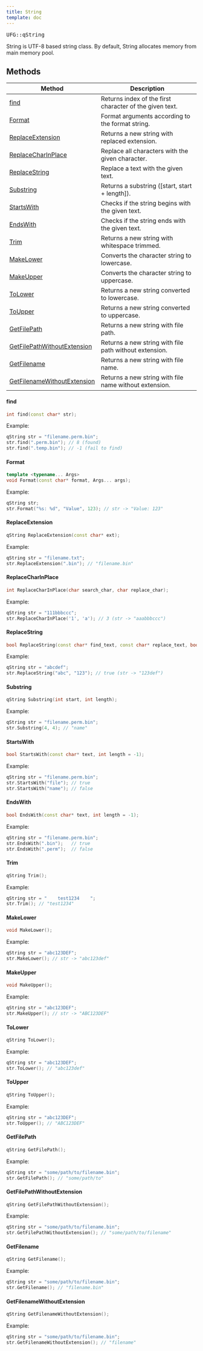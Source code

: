 ```yaml
---
title: String
template: doc
---
```



<pre>UFG::qString</pre>

String is UTF-8 based string class. By default, String allocates memory from main memory pool.

## Methods

| Method | Description |
| ------ | ----------- |
| [find](#find) | Returns index of the first character of the given text. |
| [Format](#format) | Format arguments according to the format string. |
| [ReplaceExtension](#replaceextension) | Returns a new string with replaced extension. |
| [ReplaceCharInPlace](#replacecharinplace) | Replace all characters with the given character. |
| [ReplaceString](#replacestring) | Replace a text with the given text. |
| [Substring](#substring) | Returns a substring ([start, start + length]). |
| [StartsWith](#startswith) | Checks if the string begins with the given text. |
| [EndsWith](#endswith) | Checks if the string ends with the given text. |
| [Trim](#trim) | Returns a new string with whitespace trimmed. |
| [MakeLower](#makelower) | Converts the character string to lowercase. |
| [MakeUpper](#makeupper) | Converts the character string to uppercase. |
| [ToLower](#tolower) | Returns a new string converted to lowercase. |
| [ToUpper](#toupper) | Returns a new string converted to uppercase. |
| [GetFilePath](#getfilepath) | Returns a new string with file path. |
| [GetFilePathWithoutExtension](#getfilepathwithoutextension) | Returns a new string with file path without extension. |
| [GetFilename](#getfilename) | Returns a new string with file name. |
| [GetFilenameWithoutExtension](#getfilenamewithoutextension) | Returns a new string with file name without extension. |

#### find

```cpp
int find(const char* str);
```

Example:
```cpp
qString str = "filename.perm.bin";
str.find(".perm.bin"); // 8 (found) 
str.find(".temp.bin"); // -1 (fail to find)
```

#### Format

```cpp
template <typename... Args>
void Format(const char* format, Args... args);
```

Example:
```cpp
qString str;
str.Format("%s: %d", "Value", 123); // str -> "Value: 123"
```

#### ReplaceExtension

```cpp
qString ReplaceExtension(const char* ext);
```

Example:
```cpp
qString str = "filename.txt";
str.ReplaceExtension(".bin"); // "filename.bin"
```

#### ReplaceCharInPlace

```cpp
int ReplaceCharInPlace(char search_char, char replace_char);
```

Example:
```cpp
qString str = "111bbbccc";
str.ReplaceCharInPlace('1', 'a'); // 3 (str -> "aaabbbccc")
```

#### ReplaceString

```cpp
bool ReplaceString(const char* find_text, const char* replace_text, bool ignore_case = false);
```

Example:
```cpp
qString str = "abcdef";
str.ReplaceString("abc", "123"); // true (str -> "123def")
```

#### Substring

```cpp
qString Substring(int start, int length);
```
Example:
```cpp
qString str = "filename.perm.bin";
str.Substring(4, 4); // "name"
```

#### StartsWith

```cpp
bool StartsWith(const char* text, int length = -1);
```

Example:
```cpp
qString str = "filename.perm.bin";
str.StartsWith("file"); // true
str.StartsWith("name"); // false
```

#### EndsWith

```cpp
bool EndsWith(const char* text, int length = -1);
```

Example:
```cpp
qString str = "filename.perm.bin";
str.EndsWith(".bin");   // true
str.EndsWith(".perm");  // false
```

#### Trim

```cpp
qString Trim();
```

Example:
```cpp
qString str = "    test1234    ";
str.Trim(); // "test1234"
```

#### MakeLower

```cpp
void MakeLower();
```

Example:
```cpp
qString str = "abc123DEF";
str.MakeLower(); // str -> "abc123def"
```

#### MakeUpper

```cpp
void MakeUpper();
```

Example:
```cpp
qString str = "abc123DEF";
str.MakeUpper(); // str -> "ABC123DEF"
```

#### ToLower

```cpp
qString ToLower();
```

Example:
```cpp
qString str = "abc123DEF";
str.ToLower(); // "abc123def"
```

#### ToUpper

```cpp
qString ToUpper();
```

Example:
```cpp
qString str = "abc123DEF";
str.ToUpper(); // "ABC123DEF"
```

#### GetFilePath

```cpp
qString GetFilePath();
```

Example:
```cpp
qString str = "some/path/to/filename.bin";
str.GetFilePath(); // "some/path/to"
```

#### GetFilePathWithoutExtension

```cpp
qString GetFilePathWithoutExtension();
```

Example:
```cpp
qString str = "some/path/to/filename.bin";
str.GetFilePathWithoutExtension(); // "some/path/to/filename"
```

#### GetFilename

```cpp
qString GetFilename();
```

Example:
```cpp
qString str = "some/path/to/filename.bin";
str.GetFilename(); // "filename.bin"
```

#### GetFilenameWithoutExtension

```cpp
qString GetFilenameWithoutExtension();
```

Example:
```cpp
qString str = "some/path/to/filename.bin";
str.GetFilenameWithoutExtension(); // "filename"
```